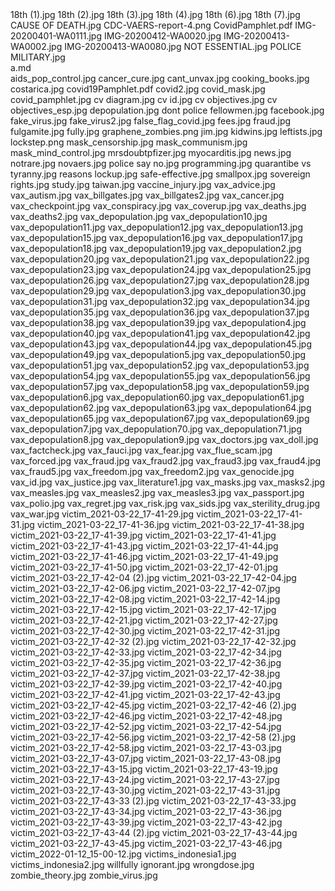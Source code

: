     
<PopImage className="sm:float-right m-auto sm:m-1 sm:ml-4" src={JPG_18th__1__jpg} width={384} alt="18th (1).jpg">
	18th (1).jpg
</PopImage>
<PopImage className="sm:float-left m-auto sm:m-1 sm:mr-4" src={JPG_18th__2__jpg} width={384} alt="18th (2).jpg">
	18th (2).jpg
</PopImage>
<PopImage className="sm:float-right m-auto sm:m-1 sm:ml-4" src={JPG_18th__3__jpg} width={384} alt="18th (3).jpg">
	18th (3).jpg
</PopImage>
<PopImage className="sm:float-left m-auto sm:m-1 sm:mr-4" src={JPG_18th__4__jpg} width={384} alt="18th (4).jpg">
	18th (4).jpg
</PopImage>
<PopImage className="sm:float-right m-auto sm:m-1 sm:ml-4" src={JPG_18th__6__jpg} width={384} alt="18th (6).jpg">
	18th (6).jpg
</PopImage>
<PopImage className="sm:float-left m-auto sm:m-1 sm:mr-4" src={JPG_18th__7__jpg} width={384} alt="18th (7).jpg">
	18th (7).jpg
</PopImage>
<PopImage className="sm:float-right m-auto sm:m-1 sm:ml-4" src={JPG_CAUSE_OF_DEATH_jpg} width={384} alt="CAUSE OF DEATH.jpg">
	CAUSE OF DEATH.jpg
</PopImage>
<PopImage className="sm:float-left m-auto sm:m-1 sm:mr-4" src={PNG_CDC_VAERS_report_4_png} width={384} alt="CDC-VAERS-report-4.png">
	CDC-VAERS-report-4.png
</PopImage>
<EmbedFile src={PDF_CovidPamphlet_pdf} className="w-full md:w-[24rem] md:h-[36rem] float-right sm:m-1 sm:ml-4">
	CovidPamphlet.pdf
</EmbedFile>
<PopImage className="sm:float-left m-auto sm:m-1 sm:mr-4" src={JPG_IMG_20200401_WA0111_jpg} width={384} alt="IMG-20200401-WA0111.jpg">
	IMG-20200401-WA0111.jpg
</PopImage>
<PopImage className="sm:float-right m-auto sm:m-1 sm:ml-4" src={JPG_IMG_20200412_WA0020_jpg} width={384} alt="IMG-20200412-WA0020.jpg">
	IMG-20200412-WA0020.jpg
</PopImage>
<PopImage className="sm:float-left m-auto sm:m-1 sm:mr-4" src={JPG_IMG_20200413_WA0002_jpg} width={384} alt="IMG-20200413-WA0002.jpg">
	IMG-20200413-WA0002.jpg
</PopImage>
<PopImage className="sm:float-right m-auto sm:m-1 sm:ml-4" src={JPG_IMG_20200413_WA0080_jpg} width={384} alt="IMG-20200413-WA0080.jpg">
	IMG-20200413-WA0080.jpg
</PopImage>
<PopImage className="sm:float-left m-auto sm:m-1 sm:mr-4" src={JPG_NOT_ESSENTIAL_jpg} width={384} alt="NOT ESSENTIAL.jpg">
	NOT ESSENTIAL.jpg
</PopImage>
<PopImage className="sm:float-right m-auto sm:m-1 sm:ml-4" src={JPG_POLICE_MILITARY_jpg} width={384} alt="POLICE MILITARY.jpg">
	POLICE MILITARY.jpg
</PopImage>
<div className="w-full md:max-w-[80rem] float-right italic">
	<MD_a_md />
	a.md
</div>
<PopImage className="sm:float-left m-auto sm:m-1 sm:mr-4" src={JPG_aids_pop_control_jpg} width={384} alt="aids_pop_control.jpg">
	aids_pop_control.jpg
</PopImage>
<PopImage className="sm:float-right m-auto sm:m-1 sm:ml-4" src={JPG_cancer_cure_jpg} width={384} alt="cancer_cure.jpg">
	cancer_cure.jpg
</PopImage>
<PopImage className="sm:float-left m-auto sm:m-1 sm:mr-4" src={JPG_cant_unvax_jpg} width={384} alt="cant_unvax.jpg">
	cant_unvax.jpg
</PopImage>
<PopImage className="sm:float-right m-auto sm:m-1 sm:ml-4" src={JPG_cooking_books_jpg} width={384} alt="cooking_books.jpg">
	cooking_books.jpg
</PopImage>
<PopImage className="sm:float-left m-auto sm:m-1 sm:mr-4" src={JPG_costarica_jpg} width={384} alt="costarica.jpg">
	costarica.jpg
</PopImage>
<EmbedFile src={PDF_covid19Pamphlet_pdf} className="w-full md:w-[24rem] md:h-[36rem] float-right sm:m-1 sm:ml-4">
	covid19Pamphlet.pdf
</EmbedFile>
<PopImage className="sm:float-left m-auto sm:m-1 sm:mr-4" src={JPG_covid2_jpg} width={384} alt="covid2.jpg">
	covid2.jpg
</PopImage>
<PopImage className="sm:float-right m-auto sm:m-1 sm:ml-4" src={JPG_covid_mask_jpg} width={384} alt="covid_mask.jpg">
	covid_mask.jpg
</PopImage>
<PopImage className="sm:float-left m-auto sm:m-1 sm:mr-4" src={JPG_covid_pamphlet_jpg} width={384} alt="covid_pamphlet.jpg">
	covid_pamphlet.jpg
</PopImage>
<PopImage className="sm:float-right m-auto sm:m-1 sm:ml-4" src={JPG_cv_diagram_jpg} width={384} alt="cv diagram.jpg">
	cv diagram.jpg
</PopImage>
<PopImage className="sm:float-left m-auto sm:m-1 sm:mr-4" src={JPG_cv_id_jpg} width={384} alt="cv id.jpg">
	cv id.jpg
</PopImage>
<PopImage className="sm:float-right m-auto sm:m-1 sm:ml-4" src={JPG_cv_objectives_jpg} width={384} alt="cv objectives.jpg">
	cv objectives.jpg
</PopImage>
<PopImage className="sm:float-left m-auto sm:m-1 sm:mr-4" src={JPG_cv_objectives_esp_jpg} width={384} alt="cv objectives_esp.jpg">
	cv objectives_esp.jpg
</PopImage>
<PopImage className="sm:float-right m-auto sm:m-1 sm:ml-4" src={JPG_depopulation_jpg} width={384} alt="depopulation.jpg">
	depopulation.jpg
</PopImage>
<PopImage className="sm:float-left m-auto sm:m-1 sm:mr-4" src={JPG_dont_police_fellowmen_jpg} width={384} alt="dont police fellowmen.jpg">
	dont police fellowmen.jpg
</PopImage>
<PopImage className="sm:float-right m-auto sm:m-1 sm:ml-4" src={JPG_facebook_jpg} width={384} alt="facebook.jpg">
	facebook.jpg
</PopImage>
<PopImage className="sm:float-left m-auto sm:m-1 sm:mr-4" src={JPG_fake_virus_jpg} width={384} alt="fake_virus.jpg">
	fake_virus.jpg
</PopImage>
<PopImage className="sm:float-right m-auto sm:m-1 sm:ml-4" src={JPG_fake_virus2_jpg} width={384} alt="fake_virus2.jpg">
	fake_virus2.jpg
</PopImage>
<PopImage className="sm:float-left m-auto sm:m-1 sm:mr-4" src={JPG_false_flag_covid_jpg} width={384} alt="false_flag_covid.jpg">
	false_flag_covid.jpg
</PopImage>
<PopImage className="sm:float-right m-auto sm:m-1 sm:ml-4" src={JPG_fees_jpg} width={384} alt="fees.jpg">
	fees.jpg
</PopImage>
<PopImage className="sm:float-left m-auto sm:m-1 sm:mr-4" src={JPG_fraud_jpg} width={384} alt="fraud.jpg">
	fraud.jpg
</PopImage>
<PopImage className="sm:float-right m-auto sm:m-1 sm:ml-4" src={JPG_fulgamite_jpg} width={384} alt="fulgamite.jpg">
	fulgamite.jpg
</PopImage>
<PopImage className="sm:float-left m-auto sm:m-1 sm:mr-4" src={JPG_fully_jpg} width={384} alt="fully.jpg">
	fully.jpg
</PopImage>
<PopImage className="sm:float-right m-auto sm:m-1 sm:ml-4" src={PNG_graphene_zombies_png} width={384} alt="graphene_zombies.png">
	graphene_zombies.png
</PopImage>
<PopImage className="sm:float-left m-auto sm:m-1 sm:mr-4" src={JPG_jim_jpg} width={384} alt="jim.jpg">
	jim.jpg
</PopImage>
<PopImage className="sm:float-right m-auto sm:m-1 sm:ml-4" src={JPG_kidwins_jpg} width={384} alt="kidwins.jpg">
	kidwins.jpg
</PopImage>
<PopImage className="sm:float-left m-auto sm:m-1 sm:mr-4" src={JPG_leftists_jpg} width={384} alt="leftists.jpg">
	leftists.jpg
</PopImage>
<PopImage className="sm:float-right m-auto sm:m-1 sm:ml-4" src={PNG_lockstep_png} width={384} alt="lockstep.png">
	lockstep.png
</PopImage>
<PopImage className="sm:float-left m-auto sm:m-1 sm:mr-4" src={JPG_mask_censorship_jpg} width={384} alt="mask_censorship.jpg">
	mask_censorship.jpg
</PopImage>
<PopImage className="sm:float-right m-auto sm:m-1 sm:ml-4" src={JPG_mask_communism_jpg} width={384} alt="mask_communism.jpg">
	mask_communism.jpg
</PopImage>
<PopImage className="sm:float-left m-auto sm:m-1 sm:mr-4" src={JPG_mask_mind_control_jpg} width={384} alt="mask_mind_control.jpg">
	mask_mind_control.jpg
</PopImage>
<PopImage className="sm:float-right m-auto sm:m-1 sm:ml-4" src={JPG_mrsdoubtpfizer_jpg} width={384} alt="mrsdoubtpfizer.jpg">
	mrsdoubtpfizer.jpg
</PopImage>
<PopImage className="sm:float-left m-auto sm:m-1 sm:mr-4" src={JPG_myocarditis_jpg} width={384} alt="myocarditis.jpg">
	myocarditis.jpg
</PopImage>
<PopImage className="sm:float-right m-auto sm:m-1 sm:ml-4" src={JPG_news_jpg} width={384} alt="news.jpg">
	news.jpg
</PopImage>
<PopImage className="sm:float-left m-auto sm:m-1 sm:mr-4" src={JPG_notrare_jpg} width={384} alt="notrare.jpg">
	notrare.jpg
</PopImage>
<PopImage className="sm:float-right m-auto sm:m-1 sm:ml-4" src={JPG_novaers_jpg} width={384} alt="novaers.jpg">
	novaers.jpg
</PopImage>
<PopImage className="sm:float-left m-auto sm:m-1 sm:mr-4" src={JPG_police_say_no_jpg} width={384} alt="police say no.jpg">
	police say no.jpg
</PopImage>
<PopImage className="sm:float-right m-auto sm:m-1 sm:ml-4" src={JPG_programming_jpg} width={384} alt="programming.jpg">
	programming.jpg
</PopImage>
<PopImage className="sm:float-left m-auto sm:m-1 sm:mr-4" src={JPG_quarantibe_vs_tyranny_jpg} width={384} alt="quarantibe vs tyranny.jpg">
	quarantibe vs tyranny.jpg
</PopImage>
<PopImage className="sm:float-right m-auto sm:m-1 sm:ml-4" src={JPG_reasons_lockup_jpg} width={384} alt="reasons lockup.jpg">
	reasons lockup.jpg
</PopImage>
<PopImage className="sm:float-left m-auto sm:m-1 sm:mr-4" src={JPG_safe_effective_jpg} width={384} alt="safe-effective.jpg">
	safe-effective.jpg
</PopImage>
<PopImage className="sm:float-right m-auto sm:m-1 sm:ml-4" src={JPG_smallpox_jpg} width={384} alt="smallpox.jpg">
	smallpox.jpg
</PopImage>
<PopImage className="sm:float-left m-auto sm:m-1 sm:mr-4" src={JPG_sovereign_rights_jpg} width={384} alt="sovereign rights.jpg">
	sovereign rights.jpg
</PopImage>
<PopImage className="sm:float-right m-auto sm:m-1 sm:ml-4" src={JPG_study_jpg} width={384} alt="study.jpg">
	study.jpg
</PopImage>
<PopImage className="sm:float-left m-auto sm:m-1 sm:mr-4" src={JPG_taiwan_jpg} width={384} alt="taiwan.jpg">
	taiwan.jpg
</PopImage>
<PopImage className="sm:float-right m-auto sm:m-1 sm:ml-4" src={JPG_vaccine_injury_jpg} width={384} alt="vaccine_injury.jpg">
	vaccine_injury.jpg
</PopImage>
<PopImage className="sm:float-left m-auto sm:m-1 sm:mr-4" src={JPG_vax_advice_jpg} width={384} alt="vax_advice.jpg">
	vax_advice.jpg
</PopImage>
<PopImage className="sm:float-right m-auto sm:m-1 sm:ml-4" src={JPG_vax_autism_jpg} width={384} alt="vax_autism.jpg">
	vax_autism.jpg
</PopImage>
<PopImage className="sm:float-left m-auto sm:m-1 sm:mr-4" src={JPG_vax_billgates_jpg} width={384} alt="vax_billgates.jpg">
	vax_billgates.jpg
</PopImage>
<PopImage className="sm:float-right m-auto sm:m-1 sm:ml-4" src={JPG_vax_billgates2_jpg} width={384} alt="vax_billgates2.jpg">
	vax_billgates2.jpg
</PopImage>
<PopImage className="sm:float-left m-auto sm:m-1 sm:mr-4" src={JPG_vax_cancer_jpg} width={384} alt="vax_cancer.jpg">
	vax_cancer.jpg
</PopImage>
<PopImage className="sm:float-right m-auto sm:m-1 sm:ml-4" src={JPG_vax_checkpoint_jpg} width={384} alt="vax_checkpoint.jpg">
	vax_checkpoint.jpg
</PopImage>
<PopImage className="sm:float-left m-auto sm:m-1 sm:mr-4" src={JPG_vax_conspiracy_jpg} width={384} alt="vax_conspiracy.jpg">
	vax_conspiracy.jpg
</PopImage>
<PopImage className="sm:float-right m-auto sm:m-1 sm:ml-4" src={JPG_vax_coverup_jpg} width={384} alt="vax_coverup.jpg">
	vax_coverup.jpg
</PopImage>
<PopImage className="sm:float-left m-auto sm:m-1 sm:mr-4" src={JPG_vax_deaths_jpg} width={384} alt="vax_deaths.jpg">
	vax_deaths.jpg
</PopImage>
<PopImage className="sm:float-right m-auto sm:m-1 sm:ml-4" src={JPG_vax_deaths2_jpg} width={384} alt="vax_deaths2.jpg">
	vax_deaths2.jpg
</PopImage>
<PopImage className="sm:float-left m-auto sm:m-1 sm:mr-4" src={JPG_vax_depopulation_jpg} width={384} alt="vax_depopulation.jpg">
	vax_depopulation.jpg
</PopImage>
<PopImage className="sm:float-right m-auto sm:m-1 sm:ml-4" src={JPG_vax_depopulation10_jpg} width={384} alt="vax_depopulation10.jpg">
	vax_depopulation10.jpg
</PopImage>
<PopImage className="sm:float-left m-auto sm:m-1 sm:mr-4" src={JPG_vax_depopulation11_jpg} width={384} alt="vax_depopulation11.jpg">
	vax_depopulation11.jpg
</PopImage>
<PopImage className="sm:float-right m-auto sm:m-1 sm:ml-4" src={JPG_vax_depopulation12_jpg} width={384} alt="vax_depopulation12.jpg">
	vax_depopulation12.jpg
</PopImage>
<PopImage className="sm:float-left m-auto sm:m-1 sm:mr-4" src={JPG_vax_depopulation13_jpg} width={384} alt="vax_depopulation13.jpg">
	vax_depopulation13.jpg
</PopImage>
<PopImage className="sm:float-right m-auto sm:m-1 sm:ml-4" src={JPG_vax_depopulation15_jpg} width={384} alt="vax_depopulation15.jpg">
	vax_depopulation15.jpg
</PopImage>
<PopImage className="sm:float-left m-auto sm:m-1 sm:mr-4" src={JPG_vax_depopulation16_jpg} width={384} alt="vax_depopulation16.jpg">
	vax_depopulation16.jpg
</PopImage>
<PopImage className="sm:float-right m-auto sm:m-1 sm:ml-4" src={JPG_vax_depopulation17_jpg} width={384} alt="vax_depopulation17.jpg">
	vax_depopulation17.jpg
</PopImage>
<PopImage className="sm:float-left m-auto sm:m-1 sm:mr-4" src={JPG_vax_depopulation18_jpg} width={384} alt="vax_depopulation18.jpg">
	vax_depopulation18.jpg
</PopImage>
<PopImage className="sm:float-right m-auto sm:m-1 sm:ml-4" src={JPG_vax_depopulation19_jpg} width={384} alt="vax_depopulation19.jpg">
	vax_depopulation19.jpg
</PopImage>
<PopImage className="sm:float-left m-auto sm:m-1 sm:mr-4" src={JPG_vax_depopulation2_jpg} width={384} alt="vax_depopulation2.jpg">
	vax_depopulation2.jpg
</PopImage>
<PopImage className="sm:float-right m-auto sm:m-1 sm:ml-4" src={JPG_vax_depopulation20_jpg} width={384} alt="vax_depopulation20.jpg">
	vax_depopulation20.jpg
</PopImage>
<PopImage className="sm:float-left m-auto sm:m-1 sm:mr-4" src={JPG_vax_depopulation21_jpg} width={384} alt="vax_depopulation21.jpg">
	vax_depopulation21.jpg
</PopImage>
<PopImage className="sm:float-right m-auto sm:m-1 sm:ml-4" src={JPG_vax_depopulation22_jpg} width={384} alt="vax_depopulation22.jpg">
	vax_depopulation22.jpg
</PopImage>
<PopImage className="sm:float-left m-auto sm:m-1 sm:mr-4" src={JPG_vax_depopulation23_jpg} width={384} alt="vax_depopulation23.jpg">
	vax_depopulation23.jpg
</PopImage>
<PopImage className="sm:float-right m-auto sm:m-1 sm:ml-4" src={JPG_vax_depopulation24_jpg} width={384} alt="vax_depopulation24.jpg">
	vax_depopulation24.jpg
</PopImage>
<PopImage className="sm:float-left m-auto sm:m-1 sm:mr-4" src={JPG_vax_depopulation25_jpg} width={384} alt="vax_depopulation25.jpg">
	vax_depopulation25.jpg
</PopImage>
<PopImage className="sm:float-right m-auto sm:m-1 sm:ml-4" src={JPG_vax_depopulation26_jpg} width={384} alt="vax_depopulation26.jpg">
	vax_depopulation26.jpg
</PopImage>
<PopImage className="sm:float-left m-auto sm:m-1 sm:mr-4" src={JPG_vax_depopulation27_jpg} width={384} alt="vax_depopulation27.jpg">
	vax_depopulation27.jpg
</PopImage>
<PopImage className="sm:float-right m-auto sm:m-1 sm:ml-4" src={JPG_vax_depopulation28_jpg} width={384} alt="vax_depopulation28.jpg">
	vax_depopulation28.jpg
</PopImage>
<PopImage className="sm:float-left m-auto sm:m-1 sm:mr-4" src={JPG_vax_depopulation29_jpg} width={384} alt="vax_depopulation29.jpg">
	vax_depopulation29.jpg
</PopImage>
<PopImage className="sm:float-right m-auto sm:m-1 sm:ml-4" src={JPG_vax_depopulation3_jpg} width={384} alt="vax_depopulation3.jpg">
	vax_depopulation3.jpg
</PopImage>
<PopImage className="sm:float-left m-auto sm:m-1 sm:mr-4" src={JPG_vax_depopulation30_jpg} width={384} alt="vax_depopulation30.jpg">
	vax_depopulation30.jpg
</PopImage>
<PopImage className="sm:float-right m-auto sm:m-1 sm:ml-4" src={JPG_vax_depopulation31_jpg} width={384} alt="vax_depopulation31.jpg">
	vax_depopulation31.jpg
</PopImage>
<PopImage className="sm:float-left m-auto sm:m-1 sm:mr-4" src={JPG_vax_depopulation32_jpg} width={384} alt="vax_depopulation32.jpg">
	vax_depopulation32.jpg
</PopImage>
<PopImage className="sm:float-right m-auto sm:m-1 sm:ml-4" src={JPG_vax_depopulation34_jpg} width={384} alt="vax_depopulation34.jpg">
	vax_depopulation34.jpg
</PopImage>
<PopImage className="sm:float-left m-auto sm:m-1 sm:mr-4" src={JPG_vax_depopulation35_jpg} width={384} alt="vax_depopulation35.jpg">
	vax_depopulation35.jpg
</PopImage>
<PopImage className="sm:float-right m-auto sm:m-1 sm:ml-4" src={JPG_vax_depopulation36_jpg} width={384} alt="vax_depopulation36.jpg">
	vax_depopulation36.jpg
</PopImage>
<PopImage className="sm:float-left m-auto sm:m-1 sm:mr-4" src={JPG_vax_depopulation37_jpg} width={384} alt="vax_depopulation37.jpg">
	vax_depopulation37.jpg
</PopImage>
<PopImage className="sm:float-right m-auto sm:m-1 sm:ml-4" src={JPG_vax_depopulation38_jpg} width={384} alt="vax_depopulation38.jpg">
	vax_depopulation38.jpg
</PopImage>
<PopImage className="sm:float-left m-auto sm:m-1 sm:mr-4" src={JPG_vax_depopulation39_jpg} width={384} alt="vax_depopulation39.jpg">
	vax_depopulation39.jpg
</PopImage>
<PopImage className="sm:float-right m-auto sm:m-1 sm:ml-4" src={JPG_vax_depopulation4_jpg} width={384} alt="vax_depopulation4.jpg">
	vax_depopulation4.jpg
</PopImage>
<PopImage className="sm:float-left m-auto sm:m-1 sm:mr-4" src={JPG_vax_depopulation40_jpg} width={384} alt="vax_depopulation40.jpg">
	vax_depopulation40.jpg
</PopImage>
<PopImage className="sm:float-right m-auto sm:m-1 sm:ml-4" src={JPG_vax_depopulation41_jpg} width={384} alt="vax_depopulation41.jpg">
	vax_depopulation41.jpg
</PopImage>
<PopImage className="sm:float-left m-auto sm:m-1 sm:mr-4" src={JPG_vax_depopulation42_jpg} width={384} alt="vax_depopulation42.jpg">
	vax_depopulation42.jpg
</PopImage>
<PopImage className="sm:float-right m-auto sm:m-1 sm:ml-4" src={JPG_vax_depopulation43_jpg} width={384} alt="vax_depopulation43.jpg">
	vax_depopulation43.jpg
</PopImage>
<PopImage className="sm:float-left m-auto sm:m-1 sm:mr-4" src={JPG_vax_depopulation44_jpg} width={384} alt="vax_depopulation44.jpg">
	vax_depopulation44.jpg
</PopImage>
<PopImage className="sm:float-right m-auto sm:m-1 sm:ml-4" src={JPG_vax_depopulation45_jpg} width={384} alt="vax_depopulation45.jpg">
	vax_depopulation45.jpg
</PopImage>
<PopImage className="sm:float-left m-auto sm:m-1 sm:mr-4" src={JPG_vax_depopulation49_jpg} width={384} alt="vax_depopulation49.jpg">
	vax_depopulation49.jpg
</PopImage>
<PopImage className="sm:float-right m-auto sm:m-1 sm:ml-4" src={JPG_vax_depopulation5_jpg} width={384} alt="vax_depopulation5.jpg">
	vax_depopulation5.jpg
</PopImage>
<PopImage className="sm:float-left m-auto sm:m-1 sm:mr-4" src={JPG_vax_depopulation50_jpg} width={384} alt="vax_depopulation50.jpg">
	vax_depopulation50.jpg
</PopImage>
<PopImage className="sm:float-right m-auto sm:m-1 sm:ml-4" src={JPG_vax_depopulation51_jpg} width={384} alt="vax_depopulation51.jpg">
	vax_depopulation51.jpg
</PopImage>
<PopImage className="sm:float-left m-auto sm:m-1 sm:mr-4" src={JPG_vax_depopulation52_jpg} width={384} alt="vax_depopulation52.jpg">
	vax_depopulation52.jpg
</PopImage>
<PopImage className="sm:float-right m-auto sm:m-1 sm:ml-4" src={JPG_vax_depopulation53_jpg} width={384} alt="vax_depopulation53.jpg">
	vax_depopulation53.jpg
</PopImage>
<PopImage className="sm:float-left m-auto sm:m-1 sm:mr-4" src={JPG_vax_depopulation54_jpg} width={384} alt="vax_depopulation54.jpg">
	vax_depopulation54.jpg
</PopImage>
<PopImage className="sm:float-right m-auto sm:m-1 sm:ml-4" src={JPG_vax_depopulation55_jpg} width={384} alt="vax_depopulation55.jpg">
	vax_depopulation55.jpg
</PopImage>
<PopImage className="sm:float-left m-auto sm:m-1 sm:mr-4" src={JPG_vax_depopulation56_jpg} width={384} alt="vax_depopulation56.jpg">
	vax_depopulation56.jpg
</PopImage>
<PopImage className="sm:float-right m-auto sm:m-1 sm:ml-4" src={JPG_vax_depopulation57_jpg} width={384} alt="vax_depopulation57.jpg">
	vax_depopulation57.jpg
</PopImage>
<PopImage className="sm:float-left m-auto sm:m-1 sm:mr-4" src={JPG_vax_depopulation58_jpg} width={384} alt="vax_depopulation58.jpg">
	vax_depopulation58.jpg
</PopImage>
<PopImage className="sm:float-right m-auto sm:m-1 sm:ml-4" src={JPG_vax_depopulation59_jpg} width={384} alt="vax_depopulation59.jpg">
	vax_depopulation59.jpg
</PopImage>
<PopImage className="sm:float-left m-auto sm:m-1 sm:mr-4" src={JPG_vax_depopulation6_jpg} width={384} alt="vax_depopulation6.jpg">
	vax_depopulation6.jpg
</PopImage>
<PopImage className="sm:float-right m-auto sm:m-1 sm:ml-4" src={JPG_vax_depopulation60_jpg} width={384} alt="vax_depopulation60.jpg">
	vax_depopulation60.jpg
</PopImage>
<PopImage className="sm:float-left m-auto sm:m-1 sm:mr-4" src={JPG_vax_depopulation61_jpg} width={384} alt="vax_depopulation61.jpg">
	vax_depopulation61.jpg
</PopImage>
<PopImage className="sm:float-right m-auto sm:m-1 sm:ml-4" src={JPG_vax_depopulation62_jpg} width={384} alt="vax_depopulation62.jpg">
	vax_depopulation62.jpg
</PopImage>
<PopImage className="sm:float-left m-auto sm:m-1 sm:mr-4" src={JPG_vax_depopulation63_jpg} width={384} alt="vax_depopulation63.jpg">
	vax_depopulation63.jpg
</PopImage>
<PopImage className="sm:float-right m-auto sm:m-1 sm:ml-4" src={JPG_vax_depopulation64_jpg} width={384} alt="vax_depopulation64.jpg">
	vax_depopulation64.jpg
</PopImage>
<PopImage className="sm:float-left m-auto sm:m-1 sm:mr-4" src={JPG_vax_depopulation65_jpg} width={384} alt="vax_depopulation65.jpg">
	vax_depopulation65.jpg
</PopImage>
<PopImage className="sm:float-right m-auto sm:m-1 sm:ml-4" src={JPG_vax_depopulation67_jpg} width={384} alt="vax_depopulation67.jpg">
	vax_depopulation67.jpg
</PopImage>
<PopImage className="sm:float-left m-auto sm:m-1 sm:mr-4" src={JPG_vax_depopulation69_jpg} width={384} alt="vax_depopulation69.jpg">
	vax_depopulation69.jpg
</PopImage>
<PopImage className="sm:float-right m-auto sm:m-1 sm:ml-4" src={JPG_vax_depopulation7_jpg} width={384} alt="vax_depopulation7.jpg">
	vax_depopulation7.jpg
</PopImage>
<PopImage className="sm:float-left m-auto sm:m-1 sm:mr-4" src={JPG_vax_depopulation70_jpg} width={384} alt="vax_depopulation70.jpg">
	vax_depopulation70.jpg
</PopImage>
<PopImage className="sm:float-right m-auto sm:m-1 sm:ml-4" src={JPG_vax_depopulation71_jpg} width={384} alt="vax_depopulation71.jpg">
	vax_depopulation71.jpg
</PopImage>
<PopImage className="sm:float-left m-auto sm:m-1 sm:mr-4" src={JPG_vax_depopulation8_jpg} width={384} alt="vax_depopulation8.jpg">
	vax_depopulation8.jpg
</PopImage>
<PopImage className="sm:float-right m-auto sm:m-1 sm:ml-4" src={JPG_vax_depopulation9_jpg} width={384} alt="vax_depopulation9.jpg">
	vax_depopulation9.jpg
</PopImage>
<PopImage className="sm:float-left m-auto sm:m-1 sm:mr-4" src={JPG_vax_doctors_jpg} width={384} alt="vax_doctors.jpg">
	vax_doctors.jpg
</PopImage>
<PopImage className="sm:float-right m-auto sm:m-1 sm:ml-4" src={JPG_vax_doll_jpg} width={384} alt="vax_doll.jpg">
	vax_doll.jpg
</PopImage>
<PopImage className="sm:float-left m-auto sm:m-1 sm:mr-4" src={JPG_vax_factcheck_jpg} width={384} alt="vax_factcheck.jpg">
	vax_factcheck.jpg
</PopImage>
<PopImage className="sm:float-right m-auto sm:m-1 sm:ml-4" src={JPG_vax_fauci_jpg} width={384} alt="vax_fauci.jpg">
	vax_fauci.jpg
</PopImage>
<PopImage className="sm:float-left m-auto sm:m-1 sm:mr-4" src={JPG_vax_fear_jpg} width={384} alt="vax_fear.jpg">
	vax_fear.jpg
</PopImage>
<PopImage className="sm:float-right m-auto sm:m-1 sm:ml-4" src={JPG_vax_flue_scam_jpg} width={384} alt="vax_flue_scam.jpg">
	vax_flue_scam.jpg
</PopImage>
<PopImage className="sm:float-left m-auto sm:m-1 sm:mr-4" src={JPG_vax_forced_jpg} width={384} alt="vax_forced.jpg">
	vax_forced.jpg
</PopImage>
<PopImage className="sm:float-right m-auto sm:m-1 sm:ml-4" src={JPG_vax_fraud_jpg} width={384} alt="vax_fraud.jpg">
	vax_fraud.jpg
</PopImage>
<PopImage className="sm:float-left m-auto sm:m-1 sm:mr-4" src={JPG_vax_fraud2_jpg} width={384} alt="vax_fraud2.jpg">
	vax_fraud2.jpg
</PopImage>
<PopImage className="sm:float-right m-auto sm:m-1 sm:ml-4" src={JPG_vax_fraud3_jpg} width={384} alt="vax_fraud3.jpg">
	vax_fraud3.jpg
</PopImage>
<PopImage className="sm:float-left m-auto sm:m-1 sm:mr-4" src={JPG_vax_fraud4_jpg} width={384} alt="vax_fraud4.jpg">
	vax_fraud4.jpg
</PopImage>
<PopImage className="sm:float-right m-auto sm:m-1 sm:ml-4" src={JPG_vax_fraud5_jpg} width={384} alt="vax_fraud5.jpg">
	vax_fraud5.jpg
</PopImage>
<PopImage className="sm:float-left m-auto sm:m-1 sm:mr-4" src={JPG_vax_freedom_jpg} width={384} alt="vax_freedom.jpg">
	vax_freedom.jpg
</PopImage>
<PopImage className="sm:float-right m-auto sm:m-1 sm:ml-4" src={JPG_vax_freedom2_jpg} width={384} alt="vax_freedom2.jpg">
	vax_freedom2.jpg
</PopImage>
<PopImage className="sm:float-left m-auto sm:m-1 sm:mr-4" src={JPG_vax_genocide_jpg} width={384} alt="vax_genocide.jpg">
	vax_genocide.jpg
</PopImage>
<PopImage className="sm:float-right m-auto sm:m-1 sm:ml-4" src={JPG_vax_id_jpg} width={384} alt="vax_id.jpg">
	vax_id.jpg
</PopImage>
<PopImage className="sm:float-left m-auto sm:m-1 sm:mr-4" src={JPG_vax_justice_jpg} width={384} alt="vax_justice.jpg">
	vax_justice.jpg
</PopImage>
<PopImage className="sm:float-right m-auto sm:m-1 sm:ml-4" src={JPG_vax_literature1_jpg} width={384} alt="vax_literature1.jpg">
	vax_literature1.jpg
</PopImage>
<PopImage className="sm:float-left m-auto sm:m-1 sm:mr-4" src={JPG_vax_masks_jpg} width={384} alt="vax_masks.jpg">
	vax_masks.jpg
</PopImage>
<PopImage className="sm:float-right m-auto sm:m-1 sm:ml-4" src={JPG_vax_masks2_jpg} width={384} alt="vax_masks2.jpg">
	vax_masks2.jpg
</PopImage>
<PopImage className="sm:float-left m-auto sm:m-1 sm:mr-4" src={JPG_vax_measles_jpg} width={384} alt="vax_measles.jpg">
	vax_measles.jpg
</PopImage>
<PopImage className="sm:float-right m-auto sm:m-1 sm:ml-4" src={JPG_vax_measles2_jpg} width={384} alt="vax_measles2.jpg">
	vax_measles2.jpg
</PopImage>
<PopImage className="sm:float-left m-auto sm:m-1 sm:mr-4" src={JPG_vax_measles3_jpg} width={384} alt="vax_measles3.jpg">
	vax_measles3.jpg
</PopImage>
<PopImage className="sm:float-right m-auto sm:m-1 sm:ml-4" src={JPG_vax_passport_jpg} width={384} alt="vax_passport.jpg">
	vax_passport.jpg
</PopImage>
<PopImage className="sm:float-left m-auto sm:m-1 sm:mr-4" src={JPG_vax_polio_jpg} width={384} alt="vax_polio.jpg">
	vax_polio.jpg
</PopImage>
<PopImage className="sm:float-right m-auto sm:m-1 sm:ml-4" src={JPG_vax_regret_jpg} width={384} alt="vax_regret.jpg">
	vax_regret.jpg
</PopImage>
<PopImage className="sm:float-left m-auto sm:m-1 sm:mr-4" src={JPG_vax_risk_jpg} width={384} alt="vax_risk.jpg">
	vax_risk.jpg
</PopImage>
<PopImage className="sm:float-right m-auto sm:m-1 sm:ml-4" src={JPG_vax_sids_jpg} width={384} alt="vax_sids.jpg">
	vax_sids.jpg
</PopImage>
<PopImage className="sm:float-left m-auto sm:m-1 sm:mr-4" src={JPG_vax_sterility_drug_jpg} width={384} alt="vax_sterility_drug.jpg">
	vax_sterility_drug.jpg
</PopImage>
<PopImage className="sm:float-right m-auto sm:m-1 sm:ml-4" src={JPG_vax_war_jpg} width={384} alt="vax_war.jpg">
	vax_war.jpg
</PopImage>
<PopImage className="sm:float-left m-auto sm:m-1 sm:mr-4" src={JPG_victim_2021_03_22_17_41_29_jpg} width={384} alt="victim_2021-03-22_17-41-29.jpg">
	victim_2021-03-22_17-41-29.jpg
</PopImage>
<PopImage className="sm:float-right m-auto sm:m-1 sm:ml-4" src={JPG_victim_2021_03_22_17_41_31_jpg} width={384} alt="victim_2021-03-22_17-41-31.jpg">
	victim_2021-03-22_17-41-31.jpg
</PopImage>
<PopImage className="sm:float-left m-auto sm:m-1 sm:mr-4" src={JPG_victim_2021_03_22_17_41_36_jpg} width={384} alt="victim_2021-03-22_17-41-36.jpg">
	victim_2021-03-22_17-41-36.jpg
</PopImage>
<PopImage className="sm:float-right m-auto sm:m-1 sm:ml-4" src={JPG_victim_2021_03_22_17_41_38_jpg} width={384} alt="victim_2021-03-22_17-41-38.jpg">
	victim_2021-03-22_17-41-38.jpg
</PopImage>
<PopImage className="sm:float-left m-auto sm:m-1 sm:mr-4" src={JPG_victim_2021_03_22_17_41_39_jpg} width={384} alt="victim_2021-03-22_17-41-39.jpg">
	victim_2021-03-22_17-41-39.jpg
</PopImage>
<PopImage className="sm:float-right m-auto sm:m-1 sm:ml-4" src={JPG_victim_2021_03_22_17_41_41_jpg} width={384} alt="victim_2021-03-22_17-41-41.jpg">
	victim_2021-03-22_17-41-41.jpg
</PopImage>
<PopImage className="sm:float-left m-auto sm:m-1 sm:mr-4" src={JPG_victim_2021_03_22_17_41_43_jpg} width={384} alt="victim_2021-03-22_17-41-43.jpg">
	victim_2021-03-22_17-41-43.jpg
</PopImage>
<PopImage className="sm:float-right m-auto sm:m-1 sm:ml-4" src={JPG_victim_2021_03_22_17_41_44_jpg} width={384} alt="victim_2021-03-22_17-41-44.jpg">
	victim_2021-03-22_17-41-44.jpg
</PopImage>
<PopImage className="sm:float-left m-auto sm:m-1 sm:mr-4" src={JPG_victim_2021_03_22_17_41_46_jpg} width={384} alt="victim_2021-03-22_17-41-46.jpg">
	victim_2021-03-22_17-41-46.jpg
</PopImage>
<PopImage className="sm:float-right m-auto sm:m-1 sm:ml-4" src={JPG_victim_2021_03_22_17_41_49_jpg} width={384} alt="victim_2021-03-22_17-41-49.jpg">
	victim_2021-03-22_17-41-49.jpg
</PopImage>
<PopImage className="sm:float-left m-auto sm:m-1 sm:mr-4" src={JPG_victim_2021_03_22_17_41_50_jpg} width={384} alt="victim_2021-03-22_17-41-50.jpg">
	victim_2021-03-22_17-41-50.jpg
</PopImage>
<PopImage className="sm:float-right m-auto sm:m-1 sm:ml-4" src={JPG_victim_2021_03_22_17_42_01_jpg} width={384} alt="victim_2021-03-22_17-42-01.jpg">
	victim_2021-03-22_17-42-01.jpg
</PopImage>
<PopImage className="sm:float-left m-auto sm:m-1 sm:mr-4" src={JPG_victim_2021_03_22_17_42_04__2__jpg} width={384} alt="victim_2021-03-22_17-42-04 (2).jpg">
	victim_2021-03-22_17-42-04 (2).jpg
</PopImage>
<PopImage className="sm:float-right m-auto sm:m-1 sm:ml-4" src={JPG_victim_2021_03_22_17_42_04_jpg} width={384} alt="victim_2021-03-22_17-42-04.jpg">
	victim_2021-03-22_17-42-04.jpg
</PopImage>
<PopImage className="sm:float-left m-auto sm:m-1 sm:mr-4" src={JPG_victim_2021_03_22_17_42_06_jpg} width={384} alt="victim_2021-03-22_17-42-06.jpg">
	victim_2021-03-22_17-42-06.jpg
</PopImage>
<PopImage className="sm:float-right m-auto sm:m-1 sm:ml-4" src={JPG_victim_2021_03_22_17_42_07_jpg} width={384} alt="victim_2021-03-22_17-42-07.jpg">
	victim_2021-03-22_17-42-07.jpg
</PopImage>
<PopImage className="sm:float-left m-auto sm:m-1 sm:mr-4" src={JPG_victim_2021_03_22_17_42_08_jpg} width={384} alt="victim_2021-03-22_17-42-08.jpg">
	victim_2021-03-22_17-42-08.jpg
</PopImage>
<PopImage className="sm:float-right m-auto sm:m-1 sm:ml-4" src={JPG_victim_2021_03_22_17_42_14_jpg} width={384} alt="victim_2021-03-22_17-42-14.jpg">
	victim_2021-03-22_17-42-14.jpg
</PopImage>
<PopImage className="sm:float-left m-auto sm:m-1 sm:mr-4" src={JPG_victim_2021_03_22_17_42_15_jpg} width={384} alt="victim_2021-03-22_17-42-15.jpg">
	victim_2021-03-22_17-42-15.jpg
</PopImage>
<PopImage className="sm:float-right m-auto sm:m-1 sm:ml-4" src={JPG_victim_2021_03_22_17_42_17_jpg} width={384} alt="victim_2021-03-22_17-42-17.jpg">
	victim_2021-03-22_17-42-17.jpg
</PopImage>
<PopImage className="sm:float-left m-auto sm:m-1 sm:mr-4" src={JPG_victim_2021_03_22_17_42_21_jpg} width={384} alt="victim_2021-03-22_17-42-21.jpg">
	victim_2021-03-22_17-42-21.jpg
</PopImage>
<PopImage className="sm:float-right m-auto sm:m-1 sm:ml-4" src={JPG_victim_2021_03_22_17_42_27_jpg} width={384} alt="victim_2021-03-22_17-42-27.jpg">
	victim_2021-03-22_17-42-27.jpg
</PopImage>
<PopImage className="sm:float-left m-auto sm:m-1 sm:mr-4" src={JPG_victim_2021_03_22_17_42_30_jpg} width={384} alt="victim_2021-03-22_17-42-30.jpg">
	victim_2021-03-22_17-42-30.jpg
</PopImage>
<PopImage className="sm:float-right m-auto sm:m-1 sm:ml-4" src={JPG_victim_2021_03_22_17_42_31_jpg} width={384} alt="victim_2021-03-22_17-42-31.jpg">
	victim_2021-03-22_17-42-31.jpg
</PopImage>
<PopImage className="sm:float-left m-auto sm:m-1 sm:mr-4" src={JPG_victim_2021_03_22_17_42_32__2__jpg} width={384} alt="victim_2021-03-22_17-42-32 (2).jpg">
	victim_2021-03-22_17-42-32 (2).jpg
</PopImage>
<PopImage className="sm:float-right m-auto sm:m-1 sm:ml-4" src={JPG_victim_2021_03_22_17_42_32_jpg} width={384} alt="victim_2021-03-22_17-42-32.jpg">
	victim_2021-03-22_17-42-32.jpg
</PopImage>
<PopImage className="sm:float-left m-auto sm:m-1 sm:mr-4" src={JPG_victim_2021_03_22_17_42_33_jpg} width={384} alt="victim_2021-03-22_17-42-33.jpg">
	victim_2021-03-22_17-42-33.jpg
</PopImage>
<PopImage className="sm:float-right m-auto sm:m-1 sm:ml-4" src={JPG_victim_2021_03_22_17_42_34_jpg} width={384} alt="victim_2021-03-22_17-42-34.jpg">
	victim_2021-03-22_17-42-34.jpg
</PopImage>
<PopImage className="sm:float-left m-auto sm:m-1 sm:mr-4" src={JPG_victim_2021_03_22_17_42_35_jpg} width={384} alt="victim_2021-03-22_17-42-35.jpg">
	victim_2021-03-22_17-42-35.jpg
</PopImage>
<PopImage className="sm:float-right m-auto sm:m-1 sm:ml-4" src={JPG_victim_2021_03_22_17_42_36_jpg} width={384} alt="victim_2021-03-22_17-42-36.jpg">
	victim_2021-03-22_17-42-36.jpg
</PopImage>
<PopImage className="sm:float-left m-auto sm:m-1 sm:mr-4" src={JPG_victim_2021_03_22_17_42_37_jpg} width={384} alt="victim_2021-03-22_17-42-37.jpg">
	victim_2021-03-22_17-42-37.jpg
</PopImage>
<PopImage className="sm:float-right m-auto sm:m-1 sm:ml-4" src={JPG_victim_2021_03_22_17_42_38_jpg} width={384} alt="victim_2021-03-22_17-42-38.jpg">
	victim_2021-03-22_17-42-38.jpg
</PopImage>
<PopImage className="sm:float-left m-auto sm:m-1 sm:mr-4" src={JPG_victim_2021_03_22_17_42_39_jpg} width={384} alt="victim_2021-03-22_17-42-39.jpg">
	victim_2021-03-22_17-42-39.jpg
</PopImage>
<PopImage className="sm:float-right m-auto sm:m-1 sm:ml-4" src={JPG_victim_2021_03_22_17_42_40_jpg} width={384} alt="victim_2021-03-22_17-42-40.jpg">
	victim_2021-03-22_17-42-40.jpg
</PopImage>
<PopImage className="sm:float-left m-auto sm:m-1 sm:mr-4" src={JPG_victim_2021_03_22_17_42_41_jpg} width={384} alt="victim_2021-03-22_17-42-41.jpg">
	victim_2021-03-22_17-42-41.jpg
</PopImage>
<PopImage className="sm:float-right m-auto sm:m-1 sm:ml-4" src={JPG_victim_2021_03_22_17_42_43_jpg} width={384} alt="victim_2021-03-22_17-42-43.jpg">
	victim_2021-03-22_17-42-43.jpg
</PopImage>
<PopImage className="sm:float-left m-auto sm:m-1 sm:mr-4" src={JPG_victim_2021_03_22_17_42_45_jpg} width={384} alt="victim_2021-03-22_17-42-45.jpg">
	victim_2021-03-22_17-42-45.jpg
</PopImage>
<PopImage className="sm:float-right m-auto sm:m-1 sm:ml-4" src={JPG_victim_2021_03_22_17_42_46__2__jpg} width={384} alt="victim_2021-03-22_17-42-46 (2).jpg">
	victim_2021-03-22_17-42-46 (2).jpg
</PopImage>
<PopImage className="sm:float-left m-auto sm:m-1 sm:mr-4" src={JPG_victim_2021_03_22_17_42_46_jpg} width={384} alt="victim_2021-03-22_17-42-46.jpg">
	victim_2021-03-22_17-42-46.jpg
</PopImage>
<PopImage className="sm:float-right m-auto sm:m-1 sm:ml-4" src={JPG_victim_2021_03_22_17_42_48_jpg} width={384} alt="victim_2021-03-22_17-42-48.jpg">
	victim_2021-03-22_17-42-48.jpg
</PopImage>
<PopImage className="sm:float-left m-auto sm:m-1 sm:mr-4" src={JPG_victim_2021_03_22_17_42_52_jpg} width={384} alt="victim_2021-03-22_17-42-52.jpg">
	victim_2021-03-22_17-42-52.jpg
</PopImage>
<PopImage className="sm:float-right m-auto sm:m-1 sm:ml-4" src={JPG_victim_2021_03_22_17_42_54_jpg} width={384} alt="victim_2021-03-22_17-42-54.jpg">
	victim_2021-03-22_17-42-54.jpg
</PopImage>
<PopImage className="sm:float-left m-auto sm:m-1 sm:mr-4" src={JPG_victim_2021_03_22_17_42_56_jpg} width={384} alt="victim_2021-03-22_17-42-56.jpg">
	victim_2021-03-22_17-42-56.jpg
</PopImage>
<PopImage className="sm:float-right m-auto sm:m-1 sm:ml-4" src={JPG_victim_2021_03_22_17_42_58__2__jpg} width={384} alt="victim_2021-03-22_17-42-58 (2).jpg">
	victim_2021-03-22_17-42-58 (2).jpg
</PopImage>
<PopImage className="sm:float-left m-auto sm:m-1 sm:mr-4" src={JPG_victim_2021_03_22_17_42_58_jpg} width={384} alt="victim_2021-03-22_17-42-58.jpg">
	victim_2021-03-22_17-42-58.jpg
</PopImage>
<PopImage className="sm:float-right m-auto sm:m-1 sm:ml-4" src={JPG_victim_2021_03_22_17_43_03_jpg} width={384} alt="victim_2021-03-22_17-43-03.jpg">
	victim_2021-03-22_17-43-03.jpg
</PopImage>
<PopImage className="sm:float-left m-auto sm:m-1 sm:mr-4" src={JPG_victim_2021_03_22_17_43_07_jpg} width={384} alt="victim_2021-03-22_17-43-07.jpg">
	victim_2021-03-22_17-43-07.jpg
</PopImage>
<PopImage className="sm:float-right m-auto sm:m-1 sm:ml-4" src={JPG_victim_2021_03_22_17_43_08_jpg} width={384} alt="victim_2021-03-22_17-43-08.jpg">
	victim_2021-03-22_17-43-08.jpg
</PopImage>
<PopImage className="sm:float-left m-auto sm:m-1 sm:mr-4" src={JPG_victim_2021_03_22_17_43_15_jpg} width={384} alt="victim_2021-03-22_17-43-15.jpg">
	victim_2021-03-22_17-43-15.jpg
</PopImage>
<PopImage className="sm:float-right m-auto sm:m-1 sm:ml-4" src={JPG_victim_2021_03_22_17_43_19_jpg} width={384} alt="victim_2021-03-22_17-43-19.jpg">
	victim_2021-03-22_17-43-19.jpg
</PopImage>
<PopImage className="sm:float-left m-auto sm:m-1 sm:mr-4" src={JPG_victim_2021_03_22_17_43_24_jpg} width={384} alt="victim_2021-03-22_17-43-24.jpg">
	victim_2021-03-22_17-43-24.jpg
</PopImage>
<PopImage className="sm:float-right m-auto sm:m-1 sm:ml-4" src={JPG_victim_2021_03_22_17_43_27_jpg} width={384} alt="victim_2021-03-22_17-43-27.jpg">
	victim_2021-03-22_17-43-27.jpg
</PopImage>
<PopImage className="sm:float-left m-auto sm:m-1 sm:mr-4" src={JPG_victim_2021_03_22_17_43_30_jpg} width={384} alt="victim_2021-03-22_17-43-30.jpg">
	victim_2021-03-22_17-43-30.jpg
</PopImage>
<PopImage className="sm:float-right m-auto sm:m-1 sm:ml-4" src={JPG_victim_2021_03_22_17_43_31_jpg} width={384} alt="victim_2021-03-22_17-43-31.jpg">
	victim_2021-03-22_17-43-31.jpg
</PopImage>
<PopImage className="sm:float-left m-auto sm:m-1 sm:mr-4" src={JPG_victim_2021_03_22_17_43_33__2__jpg} width={384} alt="victim_2021-03-22_17-43-33 (2).jpg">
	victim_2021-03-22_17-43-33 (2).jpg
</PopImage>
<PopImage className="sm:float-right m-auto sm:m-1 sm:ml-4" src={JPG_victim_2021_03_22_17_43_33_jpg} width={384} alt="victim_2021-03-22_17-43-33.jpg">
	victim_2021-03-22_17-43-33.jpg
</PopImage>
<PopImage className="sm:float-left m-auto sm:m-1 sm:mr-4" src={JPG_victim_2021_03_22_17_43_34_jpg} width={384} alt="victim_2021-03-22_17-43-34.jpg">
	victim_2021-03-22_17-43-34.jpg
</PopImage>
<PopImage className="sm:float-right m-auto sm:m-1 sm:ml-4" src={JPG_victim_2021_03_22_17_43_36_jpg} width={384} alt="victim_2021-03-22_17-43-36.jpg">
	victim_2021-03-22_17-43-36.jpg
</PopImage>
<PopImage className="sm:float-left m-auto sm:m-1 sm:mr-4" src={JPG_victim_2021_03_22_17_43_39_jpg} width={384} alt="victim_2021-03-22_17-43-39.jpg">
	victim_2021-03-22_17-43-39.jpg
</PopImage>
<PopImage className="sm:float-right m-auto sm:m-1 sm:ml-4" src={JPG_victim_2021_03_22_17_43_42_jpg} width={384} alt="victim_2021-03-22_17-43-42.jpg">
	victim_2021-03-22_17-43-42.jpg
</PopImage>
<PopImage className="sm:float-left m-auto sm:m-1 sm:mr-4" src={JPG_victim_2021_03_22_17_43_44__2__jpg} width={384} alt="victim_2021-03-22_17-43-44 (2).jpg">
	victim_2021-03-22_17-43-44 (2).jpg
</PopImage>
<PopImage className="sm:float-right m-auto sm:m-1 sm:ml-4" src={JPG_victim_2021_03_22_17_43_44_jpg} width={384} alt="victim_2021-03-22_17-43-44.jpg">
	victim_2021-03-22_17-43-44.jpg
</PopImage>
<PopImage className="sm:float-left m-auto sm:m-1 sm:mr-4" src={JPG_victim_2021_03_22_17_43_45_jpg} width={384} alt="victim_2021-03-22_17-43-45.jpg">
	victim_2021-03-22_17-43-45.jpg
</PopImage>
<PopImage className="sm:float-right m-auto sm:m-1 sm:ml-4" src={JPG_victim_2021_03_22_17_43_46_jpg} width={384} alt="victim_2021-03-22_17-43-46.jpg">
	victim_2021-03-22_17-43-46.jpg
</PopImage>
<PopImage className="sm:float-left m-auto sm:m-1 sm:mr-4" src={JPG_victim_2022_01_12_15_00_12_jpg} width={384} alt="victim_2022-01-12_15-00-12.jpg">
	victim_2022-01-12_15-00-12.jpg
</PopImage>
<PopImage className="sm:float-right m-auto sm:m-1 sm:ml-4" src={JPG_victims_indonesia1_jpg} width={384} alt="victims_indonesia1.jpg">
	victims_indonesia1.jpg
</PopImage>
<PopImage className="sm:float-left m-auto sm:m-1 sm:mr-4" src={JPG_victims_indonesia2_jpg} width={384} alt="victims_indonesia2.jpg">
	victims_indonesia2.jpg
</PopImage>
<PopImage className="sm:float-right m-auto sm:m-1 sm:ml-4" src={JPG_willfully_ignorant_jpg} width={384} alt="willfully ignorant.jpg">
	willfully ignorant.jpg
</PopImage>
<PopImage className="sm:float-left m-auto sm:m-1 sm:mr-4" src={JPG_wrongdose_jpg} width={384} alt="wrongdose.jpg">
	wrongdose.jpg
</PopImage>
<PopImage className="sm:float-right m-auto sm:m-1 sm:ml-4" src={JPG_zombie_theory_jpg} width={384} alt="zombie_theory.jpg">
	zombie_theory.jpg
</PopImage>
<PopImage className="sm:float-left m-auto sm:m-1 sm:mr-4" src={JPG_zombie_virus_jpg} width={384} alt="zombie_virus.jpg">
	zombie_virus.jpg
</PopImage>
